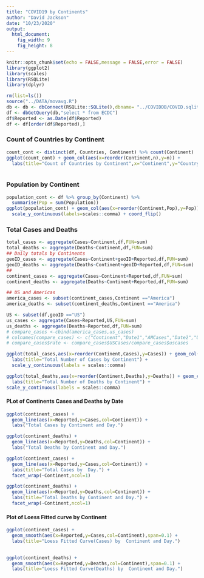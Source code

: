 ```yaml
---
title: "COVID19 by Continents"
author: "David Jackson"
date: "10/23/2020"
output: 
  html_document: 
    fig_width: 9
    fig_height: 8
---
```


```r
knitr::opts_chunk$set(echo = FALSE,message = FALSE,error = FALSE)
library(ggplot2)
library(scales)
library(RSQLite)
library(dplyr)
```
```r
rm(list=ls())
source("../DATA/movavg.R")
db <- db <- dbConnect(RSQLite::SQLite(),dbname= "../COVIDDB/COVID.sqlite3")
df <- dbGetQuery(db,"select * from ECDC")
df$Reported <- as.Date(df$Reported)
df <- df[order(df$Reported),]
```

### Count of Countries by Continent

```r
count_cont <- distinct(df, Countries, Continent) %>% count(Continent)
ggplot(count_cont) + geom_col(aes(x=reorder(Continent,n),y=n)) +
  labs(title="Count of Countries by Continent",x="Continent",y="Country Count")
  
```

### Population by Continent
```r
population_cont <- df %>% group_by(Continent) %>% 
  summarise(Pop = sum(Population))
ggplot(population_cont) + geom_col(aes(x=reorder(Continent,Pop),y=Pop)) +
  scale_y_continuous(labels=scales::comma) + coord_flip()
```


### Total Cases and Deaths

```r
total_cases <- aggregate(Cases~Continent,df,FUN=sum)
total_deaths <- aggregate(Deaths~Continent,df,FUN=sum)
## Daily totals by Continents
geoID_cases <- aggregate(Cases~Continent+geoID+Reported,df,FUN=sum)
geoID_deaths <- aggregate(Deaths~Continent+geoID+Reported,df,FUN=sum)
##
continent_cases <- aggregate(Cases~Continent+Reported,df,FUN=sum)
continent_deaths <- aggregate(Deaths~Continent+Reported,df,FUN=sum)

## US and Americas
america_cases <- subset(continent_cases,Continent =="America")
america_deaths <- subset(continent_deaths,Continent =="America")
```
```r
US <- subset(df,geoID =="US")
us_cases <- aggregate(Cases~Reported,US,FUN=sum)
us_deaths <- aggregate(Deaths~Reported,df,FUN=sum)
# compare_cases <-cbind(america_cases,us_cases)
# colnames(compare_cases) <- c("Continent","Date1","AMCases","Date2","USCases")
# compare_cases$rate <- compare_cases$USCases/compare_cases$uscases

```

```r
ggplot(total_cases,aes(x=reorder(Continent,Cases),y=Cases)) + geom_col() +
  labs(title="Total Number of Cases by Continent") +
  scale_y_continuous(labels = scales::comma)

ggplot(total_deaths,aes(x=reorder(Continent,Deaths),y=Deaths)) + geom_col() +
  labs(title="Total Number of Deaths by Continent") +
scale_y_continuous(labels = scales::comma)

```

#### PLot of Continents Cases and Deaths by Date

```r
ggplot(continent_cases) +
  geom_line(aes(x=Reported,y=Cases,col=Continent)) +
  labs("Total Cases by Continent and Day.")

ggplot(continent_deaths) +
  geom_line(aes(x=Reported,y=Deaths,col=Continent)) +
  labs("Total Deaths by Continent and Day.")
```
```r
ggplot(continent_cases) +
  geom_line(aes(x=Reported,y=Cases,col=Continent)) +
  labs(title="Total Cases by  Day.") + 
  facet_wrap(~Continent,ncol=1)

ggplot(continent_deaths) +
  geom_line(aes(x=Reported,y=Deaths,col=Continent)) +
  labs(title="Total Deaths by Continent and Day.") +
  facet_wrap(~Continent,ncol=1)
```

#### Plot of Loess Fitted curve by Continent

```r
ggplot(continent_cases) +
  geom_smooth(aes(x=Reported,y=Cases,col=Continent),span=0.1) +
  labs(title="Loess Fitted Curve(Cases) by  Continent and Day.")
  

ggplot(continent_deaths) +
  geom_smooth(aes(x=Reported,y=Deaths,col=Continent),span=0.1) +
  labs(title="Loess Fitted Curve(Deaths) by  Continent and Day.") 
  
```

